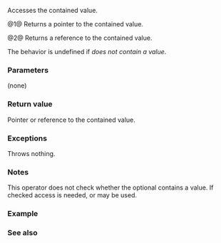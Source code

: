 {{cpp/experimental/optional/title|operator-&gt;|operator*}}
{{cpp/experimental/optional/navbar}}
{{dcl begin}}
{{dcl|since=libfund_ts|num=1|1=
constexpr const T* operator-&gt;() const;
}}
{{dcl|since=libfund_ts|num=1|1=
constexpr T* operator-&gt;();
}}
{{dcl|since=libfund_ts|num=2|1=
constexpr const T&amp; operator*() const&amp;;
}}
{{dcl|since=libfund_ts|num=2|1=
constexpr T&amp; operator*() &amp;;
}}
{{dcl|since=libfund_ts|num=2|1=
constexpr const T&amp;&amp; operator*() const&amp;&amp;;
}}
{{dcl|since=libfund_ts|num=2|1=
constexpr T&amp;&amp; operator*() &amp;&amp;;
}}
{{dcl end}}

Accesses the contained value.

@1@ Returns a pointer to the contained value.

@2@ Returns a reference to the contained value.

The behavior is undefined if {{c|*this}} ''does not contain a value''.

===Parameters===
(none)

===Return value===
Pointer or reference to the contained value.

===Exceptions===
Throws nothing.

===Notes===
This operator does not check whether the optional contains a value. If checked access is needed, {{lc|value()}} or {{lc|value_or()}} may be used.

===Example===
{{example|code=
#include &lt;experimental/optional&gt;
#include &lt;iostream&gt;
#include &lt;string&gt;
using namespace std::literals;

int main()
{
    std::experimental::optional&lt;int&gt; opt1 = 1;
    std::cout &lt;&lt; *opt1 &lt;&lt; '\n';

    std::experimental::optional&lt;std::string&gt; opt2 = "abc"s;
    std::cout &lt;&lt; opt2-&gt;size() &lt;&lt; '\n';
}
|output=
1
3
}}

===See also===
{{dsc begin}}
{{dsc inc|cpp/experimental/optional/dsc value}}
{{dsc inc|cpp/experimental/optional/dsc value_or}}
{{dsc end}}